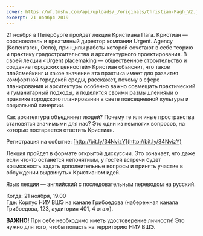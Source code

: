 ```yaml
---
cover: https://wf.tmshv.com/api/uploads/_/originals/Christian-Pagh_V2.jpg
excerpt: 21 ноября 2019
---
```


21 ноября в Петербурге пройдет лекция Кристиана Пага. Кристиан — сооснователь и креативный директор компании Urgent. Agency (Копенгаген, Осло), принципы работы которой сочетают в себе теорию и практику градостроительства и архитектурного проектирования. В своей лекции «Urgent placemaking — общественное строительство и создание городских ценностей» Кристиан объяснит, что такое плэйсмейкинг и какое значение эта практика имеет для развития комфортной городской среды, расскажет, почему в сфере планирования и архитектуры особенно важно совмещать практический и гуманитарный подходы, и поделится своими размышлениями о практике городского планирования в свете повседневной культуры и социальной синергии.

Как архитектура объединяет людей? Почему те или иные пространства становятся значимыми для нас? Это одни из немногих вопросов, на которые постарается ответить Кристиан.

Регистрация на событие: [http://bit.ly/34NvizY](http://bit.ly/34NvizY)

Лекция пройдет в формате открытой дискуссии. Это означает, что даже если что-то останется непонятным, у гостей встречи будет возможность задать дополнительные вопросы и принять участие в обсуждении выдвинутых Кристианом идей.

Язык лекции — английский с последовательным переводом на русский.

Когда: 21 ноября, 19.00  
Где: Корпус НИУ ВШЭ на канале Грибоедова (набережная канала Грибоедова, 123, аудитория 401, 4 этаж).

**ВАЖНО!** При себе необходимо иметь удостоверение личности! Это нужно для того, чтобы попасть на территорию НИУ ВШЭ.
